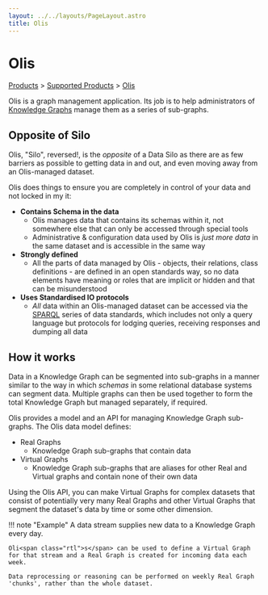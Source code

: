 ```yaml
---
layout: ../../layouts/PageLayout.astro
title: Olis
---
```


# Olis

[Products](/products) > [Supported Products](/supported-products) > [Olis](./olis)

Oli<span class="rtl">s</span> is a graph management application. Its job is to help administrators of [Knowledge Graphs](https://en.wikipedia.org/wiki/Knowledge_graph) manage them as a series of sub-graphs.

## Opposite of Silo

Oli<span class="rtl">s</span>, "Silo", reversed!, is the _opposite_ of a Data Silo as there are as few barriers as possible to getting data in and out, and even moving away from an Oli<span class="rtl">s</span>-managed dataset.

Oli<span class="rtl">s</span> does things to ensure you are completely in control of your data and not locked in my it:

- **Contains Schema in the data**
  - Oli<span class="rtl">s</span> manages data that contains its schemas within it, not somewhere else that can only be accessed through special tools
  - Administrative & configuration data used by Oli<span class="rtl">s</span> is _just more data_ in the same dataset and is accessible in the same way
- **Strongly defined**
  - All the parts of data managed by Oli<span class="rtl">s</span> - objects, their relations, class definitions - are defined in an open standards way, so no data elements have meaning or roles that are implicit or hidden and that can be misunderstood
- **Uses Standardised IO protocols**
  - _All_ data within an Oli<span class="rtl">s</span>-managed dataset can be accessed via the [SPARQL](http://www.w3.org/TR/sparql11-overview/) series of data standards, which includes not only a query language but protocols for lodging queries, receiving responses and dumping all data

## How it works

Data in a Knowledge Graph can be segmented into sub-graphs in a manner similar to the way in which _schemas_ in some relational database systems can segment data. Multiple graphs can then be used together to form the total Knowledge Graph but managed separately, if required.

Oli<span class="rtl">s</span> provides a model and an API for managing Knowledge Graph sub-graphs. The Oli<span class="rtl">s</span> data model defines:

- Real Graphs
  - Knowledge Graph sub-graphs that contain data
- Virtual Graphs
  - Knowledge Graph sub-graphs that are aliases for other Real and Virtual graphs and contain none of their own data

Using the Oli<span class="rtl">s</span> API, you can make Virtual Graphs for complex datasets that consist of potentially very many Real Graphs and other Virtual Graphs that segment the dataset's data by time or some other dimension.

!!! note "Example"
A data stream supplies new data to a Knowledge Graph every day.

    Oli<span class="rtl">s</span> can be used to define a Virtual Graph for that stream and a Real Graph is created for incoming data each week.

    Data reprocessing or reasoning can be performed on weekly Real Graph 'chunks', rather than the whole dataset.
